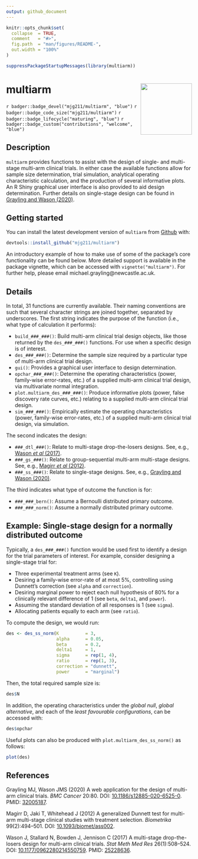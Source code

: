 ```yaml
---
output: github_document
---
```


<!-- README.md is generated from README.Rmd. Please edit that file -->

```r
knitr::opts_chunk$set(
  collapse  = TRUE,
  comment   = "#>",
  fig.path  = "man/figures/README-",
  out.width = "100%"
)
```

```r
suppressPackageStartupMessages(library(multiarm))
```

# multiarm <img src='man/figures/multiarm.png' align="right" height="139" />

`r badger::badge_devel("mjg211/multiarm", "blue")`
`r badger::badge_code_size("mjg211/multiarm")`
`r badger::badge_lifecycle("maturing", "blue")`
`r badger::badge_custom("contributions", "welcome", "blue")`

## Description

`multiarm` provides functions to assist with the design of single- and multi-stage multi-arm clinical trials.
In either case the available functions allow for sample size determination, trial simulation, analytical operating characteristic calculation, and the production of several informative plots.
An R Shiny graphical user interface is also provided to aid design determination.
Further details on single-stage design can be found in [Grayling and Wason (2020)](https://doi.org/10.1186/s12885-020-6525-0).

## Getting started

You can install the latest development version of `multiarm` from [Github](https://github.com/) with:

```r
devtools::install_github("mjg211/multiarm")
```

An introductory example of how to make use of some of the package's core functionality can be found below.
More detailed support is available in the package vignette, which can be accessed with `vignette("multiarm")`.
For further help, please email michael.grayling@newcastle.ac.uk.

## Details

In total, 31 functions are currently available.
Their naming conventions are such that several character strings are joined together, separated by underscores.
The first string indicates the purpose of the function (i.e., what type of calculation it performs):

- `build_###_###()`: Build multi-arm clinical trial design objects, like those returned by the `des_###_###()` functions.
For use when a specific design is of interest.
- `des_###_###()`: Determine the sample size required by a particular type of multi-arm clinical trial design.
- `gui()`: Provides a graphical user interface to design determination.
- `opchar_###_###()`: Determine the operating characteristics (power, family-wise error-rates, etc.) of a supplied multi-arm clinical trial design, via multivariate normal integration.
- `plot.multiarm_des_###_###()`: Produce informative plots (power, false discovery rate curves, etc.) relating to a supplied multi-arm clinical trial design.
- `sim_###_###()`: Empirically estimate the operating characteristics (power, family-wise error-rates, etc.) of a supplied multi-arm clinical trial design, via simulation.
 
The second indicates the design:

- `###_dtl_###()`: Relate to multi-stage drop-the-losers designs. See, e.g., [Wason *et al* (2017)](https://doi.org/10.1177/0962280214550759).
- `###_gs_###()`: Relate to group-sequential multi-arm multi-stage designs. See, e.g., [Magirr *et al* (2012)](https://doi.org/10.1093/biomet/ass002).
- `###_ss_###()`: Relate to single-stage designs. See, e.g., [Grayling and Wason (2020)](https://doi.org/10.1186/s12885-020-6525-0).
 
The third indicates what type of outcome the function is for:

- `###_###_bern()`: Assume a Bernoulli distributed primary outcome.
- `###_###_norm()`: Assume a normally distributed primary outcome.

## Example: Single-stage design for a normally distributed outcome

Typically, a `des_###_###()` function would be used first to identify a design for the trial parameters of interest.
For example, consider designing a single-stage trial for:

- Three experimental treatment arms (see `K`).
- Desiring a family-wise error-rate of at most 5\%, controlling using Dunnett's correction (see `alpha` and `correction`).
- Desiring marginal power to reject each null hypothesis of 80\% for a clinically relevant difference of 1 (see `beta`, `delta1`, and `power`).
- Assuming the standard deviation of all responses is 1 (see `sigma`).
- Allocating patients equally to each arm (see `ratio`).

To compute the design, we would run:

```r
des <- des_ss_norm(K          = 3,
                   alpha      = 0.05,
                   beta       = 0.2,
                   delta1     = 1,
                   sigma      = rep(1, 4),
                   ratio      = rep(1, 3),
                   correction = "dunnett",
                   power      = "marginal")
```

Then, the total required sample size is:

```r
des$N
```

In addition, the operating characteristics under the *global null*, *global alternative*, and each of the *least favourable configurations*, can be accessed with:

```r
des$opchar
```

Useful plots can also be produced with `plot.multiarm_des_ss_norm()` as follows:

```r
plot(des)
```

## References

Grayling MJ, Wason JMS (2020) A web application for the design of multi-arm clinical trials.
*BMC Cancer* 20:80.
DOI: [10.1186/s12885-020-6525-0](https://doi.org/10.1186/s12885-020-6525-0).
PMID: [32005187](https://www.ncbi.nlm.nih.gov/pubmed/32005187).

Magirr D, Jaki T, Whitehead J (2012) A generalized Dunnett test for multi-arm multi-stage clinical studies with treatment selection.
*Biometrika* 99(2):494--501.
DOI: [10.1093/biomet/ass002](https://doi.org/10.1093/biomet/ass002).

Wason J, Stallard N, Bowden J, Jennison C (2017) A multi-stage drop-the-losers design for multi-arm clinical trials.
*Stat Meth Med Res* 26(1):508--524.
DOI: [10.1177/0962280214550759](https://doi.org/10.1177/0962280214550759).
PMID: [25228636](https://www.ncbi.nlm.nih.gov/pubmed/25228636).
